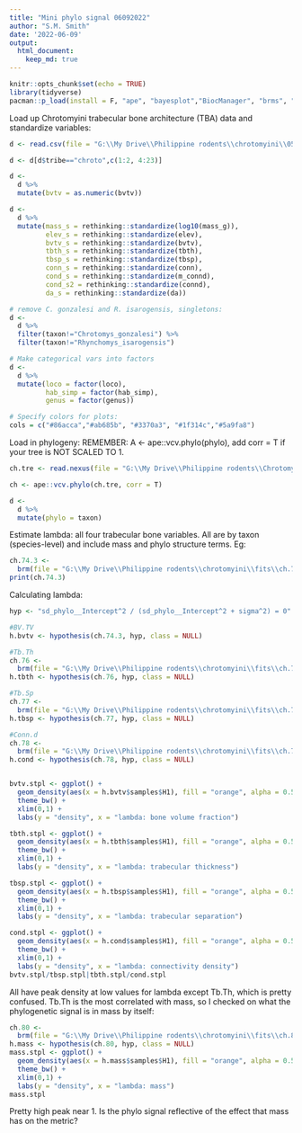 ```yaml
---
title: "Mini phylo signal 06092022"
author: "S.M. Smith"
date: '2022-06-09'
output: 
  html_document: 
    keep_md: true
---
```


```r
knitr::opts_chunk$set(echo = TRUE)
library(tidyverse)
pacman::p_load(install = F, "ape", "bayesplot","BiocManager", "brms", "broom", "dagitty", "devtools", "flextable", "ggdark", "ggmcmc", "ggrepel", "ggtree", "gtools", "lattice","loo", "patchwork", "phytools","rcartocolor", "Rcpp", "remotes", "rstan", "StanHeaders", "statebins", "tidybayes", "viridis", "viridisLite", "pacman")
```

Load up Chrotomyini trabecular bone architecture (TBA) data and standardize variables:

```r
d <- read.csv(file = "G:\\My Drive\\Philippine rodents\\chrotomyini\\05062022 Philippine Murids segmentation parameters and morphological data - TBA data total BoneJ (full).csv", header = T)

d <- d[d$tribe=="chroto",c(1:2, 4:23)]

d <- 
  d %>% 
  mutate(bvtv = as.numeric(bvtv))

d <- 
  d %>%
  mutate(mass_s = rethinking::standardize(log10(mass_g)),
         elev_s = rethinking::standardize(elev), 
         bvtv_s = rethinking::standardize(bvtv),
         tbth_s = rethinking::standardize(tbth),
         tbsp_s = rethinking::standardize(tbsp),
         conn_s = rethinking::standardize(conn),
         cond_s = rethinking::standardize(m_connd),
         cond_s2 = rethinking::standardize(connd), 
         da_s = rethinking::standardize(da))

# remove C. gonzalesi and R. isarogensis, singletons:
d <- 
  d %>% 
  filter(taxon!="Chrotomys_gonzalesi") %>% 
  filter(taxon!="Rhynchomys_isarogensis")

# Make categorical vars into factors
d <- 
  d %>%
  mutate(loco = factor(loco), 
         hab_simp = factor(hab_simp),
         genus = factor(genus))

# Specify colors for plots:
cols = c("#86acca","#ab685b", "#3370a3", "#1f314c","#5a9fa8")
```

Load in phylogeny: 
REMEMBER: A <- ape::vcv.phylo(phylo), add corr = T if your tree is NOT SCALED TO 1. 

```r
ch.tre <- read.nexus(file = "G:\\My Drive\\Philippine rodents\\Chrotomys\\analysis\\SMS_PRUNED_and_COLLAPSED_03292022_OTUsrenamed_Rowsey_PhBgMCC_LzChrotomyini.nex")

ch <- ape::vcv.phylo(ch.tre, corr = T)

d <- 
  d %>% 
  mutate(phylo = taxon)

```

Estimate lambda: all four trabecular bone variables. All are by taxon (species-level) and include mass and phylo structure terms. Eg:

```r
ch.74.3 <- 
  brm(file = "G:\\My Drive\\Philippine rodents\\chrotomyini\\fits\\ch.74.3")
print(ch.74.3)
```

Calculating lambda:


```r
hyp <- "sd_phylo__Intercept^2 / (sd_phylo__Intercept^2 + sigma^2) = 0"

#BV.TV
h.bvtv <- hypothesis(ch.74.3, hyp, class = NULL)

#Tb.Th
ch.76 <- 
  brm(file = "G:\\My Drive\\Philippine rodents\\chrotomyini\\fits\\ch.76")
h.tbth <- hypothesis(ch.76, hyp, class = NULL)

#Tb.Sp
ch.77 <- 
  brm(file = "G:\\My Drive\\Philippine rodents\\chrotomyini\\fits\\ch.77")
h.tbsp <- hypothesis(ch.77, hyp, class = NULL)

#Conn.d
ch.78 <- 
  brm(file = "G:\\My Drive\\Philippine rodents\\chrotomyini\\fits\\ch.78")
h.cond <- hypothesis(ch.78, hyp, class = NULL)


bvtv.stpl <- ggplot() +
  geom_density(aes(x = h.bvtv$samples$H1), fill = "orange", alpha = 0.5) +
  theme_bw() +
  xlim(0,1) +
  labs(y = "density", x = "lambda: bone volume fraction")

tbth.stpl <- ggplot() +
  geom_density(aes(x = h.tbth$samples$H1), fill = "orange", alpha = 0.5) +
  theme_bw() +
  xlim(0,1) +
  labs(y = "density", x = "lambda: trabecular thickness")

tbsp.stpl <- ggplot() +
  geom_density(aes(x = h.tbsp$samples$H1), fill = "orange", alpha = 0.5) +
  theme_bw() +
  xlim(0,1) +
  labs(y = "density", x = "lambda: trabecular separation")

cond.stpl <- ggplot() +
  geom_density(aes(x = h.cond$samples$H1), fill = "orange", alpha = 0.5) +
  theme_bw() +
  xlim(0,1) +
  labs(y = "density", x = "lambda: connectivity density")
bvtv.stpl/tbsp.stpl|tbth.stpl/cond.stpl
```

All have peak density at low values for lambda except Tb.Th, which is pretty confused. Tb.Th is the most correlated with mass, so I checked on what the phylogenetic signal is in mass by itself:

```r
ch.80 <- 
  brm(file = "G:\\My Drive\\Philippine rodents\\chrotomyini\\fits\\ch.80")
h.mass <- hypothesis(ch.80, hyp, class = NULL)
mass.stpl <- ggplot() +
  geom_density(aes(x = h.mass$samples$H1), fill = "orange", alpha = 0.5) +
  theme_bw() +
  xlim(0,1) +
  labs(y = "density", x = "lambda: mass")
mass.stpl
```

Pretty high peak near 1. Is the phylo signal reflective of the effect that mass has on the metric?
